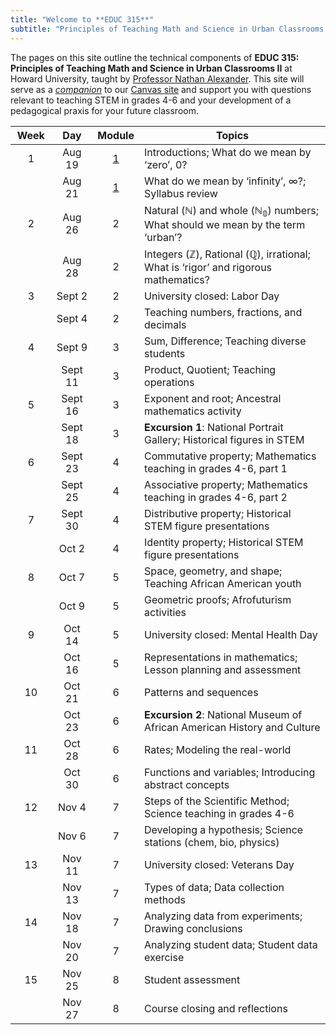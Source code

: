 ```yaml
---
title: "Welcome to **EDUC 315**"
subtitle: "Principles of Teaching Math and Science in Urban Classrooms II"
---
```


The pages on this site outline the technical components of **EDUC 315: Principles of Teaching Math and Science in Urban Classrooms II** at Howard University, taught by [Professor Nathan Alexander](https://professornaite.github.io){target="_blank"}. This site will serve as a <u>*companion*</u> to our [Canvas site](https://canvas.howard.edu/courses/53402){target="_blank"} and support you with questions relevant to teaching STEM in grades 4-6 and your development of a pedagogical praxis for your future classroom.

::: column-screen-inset-right
| Week |   Day   |       Module       | Topics                                                                                                  |
|:-----------:|:-----------:|:-----------:|----------------------------------------------------------|
|  1   | Aug 19  | [1](module01.html) | Introductions; What do we mean by ‘zero’, $0$?                                                          |
|      | Aug 21  | [1](module01.html) | What do we mean by ‘infinity’, $\infty$?; Syllabus review                                               |
|  2   | Aug 26  |         2          | Natural ($\mathbb{N}$) and whole ($\mathbb{N_0}$) numbers; What should we mean by the term ‘urban’?     |
|      | Aug 28  |         2          | Integers ($\mathbb{Z}$), Rational ($\mathbb{Q}$), irrational; What is ‘rigor’ and rigorous mathematics? |
|  3   | Sept 2  |         2          | University closed: Labor Day                                                                            |
|      | Sept 4  |         2          | Teaching numbers, fractions, and decimals                                                               |
|  4   | Sept 9  |         3          | Sum, Difference; Teaching diverse students                                                              |
|      | Sept 11 |         3          | Product, Quotient; Teaching operations                                                                  |
|  5   | Sept 16 |         3          | Exponent and root; Ancestral mathematics activity                                                       |
|      | Sept 18 |         3          | **Excursion 1**: National Portrait Gallery; Historical figures in STEM                                  |
|  6   | Sept 23 |         4          | Commutative property; Mathematics teaching in grades 4-6, part 1                                        |
|      | Sept 25 |         4          | Associative property; Mathematics teaching in grades 4-6, part 2                                        |
|  7   | Sept 30 |         4          | Distributive property; Historical STEM figure presentations                                             |
|      |  Oct 2  |         4          | Identity property; Historical STEM figure presentations                                                 |
|  8   |  Oct 7  |         5          | Space, geometry, and shape; Teaching African American youth                                             |
|      |  Oct 9  |         5          | Geometric proofs; Afrofuturism activities                                                               |
|  9   | Oct 14  |         5          | University closed: Mental Health Day                                                                    |
|      | Oct 16  |         5          | Representations in mathematics; Lesson planning and assessment                                          |
|  10  | Oct 21  |         6          | Patterns and sequences                                                                                  |
|      | Oct 23  |         6          | **Excursion 2**: National Museum of African American History and Culture                                |
|  11  | Oct 28  |         6          | Rates; Modeling the real-world                                                                          |
|      | Oct 30  |         6          | Functions and variables; Introducing abstract concepts                                                  |
|  12  |  Nov 4  |         7          | Steps of the Scientific Method; Science teaching in grades 4-6                                          |
|      |  Nov 6  |         7          | Developing a hypothesis; Science stations (chem, bio, physics)                                          |
|  13  | Nov 11  |         7          | University closed: Veterans Day                                                                         |
|      | Nov 13  |         7          | Types of data; Data collection methods                                                                  |
|  14  | Nov 18  |         7          | Analyzing data from experiments; Drawing conclusions                                                    |
|      | Nov 20  |         7          | Analyzing student data; Student data exercise                                                           |
|  15  | Nov 25  |         8          | Student assessment                                                                                      |
|      | Nov 27  |         8          | Course closing and reflections                                                                          |
:::
